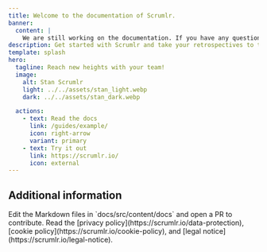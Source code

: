 ```yaml
---
title: Welcome to the documentation of Scrumlr.
banner:
  content: |
    We are still working on the documentation. If you have any questions, feel free to reach out to us using GitHub Discussions.
description: Get started with Scrumlr and take your retrospectives to the next level.
template: splash
hero:
  tagline: Reach new heights with your team!
  image:
    alt: Stan Scrumlr
    light: ../../assets/stan_light.webp
    dark: ../../assets/stan_dark.webp

  actions:
    - text: Read the docs
      link: /guides/example/
      icon: right-arrow
      variant: primary
    - text: Try it out
      link: https://scrumlr.io/
      icon: external
---
```



## Additional information

<CardGrid stagger>
	<Card title="Contribute to this site" icon="pencil">
		Edit the Markdown files in `docs/src/content/docs` and open a PR to contribute.
	</Card>
	<Card title="Legal stuff" icon="information">
    Read the [privacy policy](https://scrumlr.io/data-protection), [cookie policy](https://scrumlr.io/cookie-policy), and [legal notice](https://scrumlr.io/legal-notice).
  </Card>
</CardGrid>
